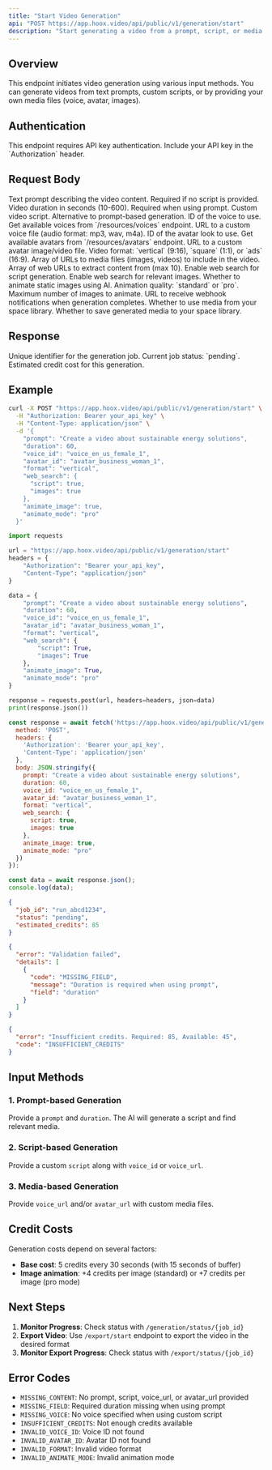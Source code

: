 ```yaml
---
title: "Start Video Generation"
api: "POST https://app.hoox.video/api/public/v1/generation/start"
description: "Start generating a video from a prompt, script, or media files"
---
```


## Overview

This endpoint initiates video generation using various input methods. You can generate videos from text prompts, custom scripts, or by providing your own media files (voice, avatar, images).

## Authentication

<Info>
This endpoint requires API key authentication. Include your API key in the `Authorization` header.
</Info>

## Request Body

<ParamField body="prompt" type="string">
  Text prompt describing the video content. Required if no script is provided.
</ParamField>

<ParamField body="duration" type="number">
  Video duration in seconds (10-600). Required when using prompt.
</ParamField>

<ParamField body="script" type="string">
  Custom video script. Alternative to prompt-based generation.
</ParamField>

<ParamField body="voice_id" type="string">
  ID of the voice to use. Get available voices from `/resources/voices` endpoint.
</ParamField>

<ParamField body="voice_url" type="string">
  URL to a custom voice file (audio format: mp3, wav, m4a).
</ParamField>

<ParamField body="avatar_id" type="string">
  ID of the avatar look to use. Get available avatars from `/resources/avatars` endpoint.
</ParamField>

<ParamField body="avatar_url" type="string">
  URL to a custom avatar image/video file.
</ParamField>

<ParamField body="format" type="string" default="vertical">
  Video format: `vertical` (9:16), `square` (1:1), or `ads` (16:9).
</ParamField>

<ParamField body="media_urls" type="array">
  Array of URLs to media files (images, videos) to include in the video.
</ParamField>

<ParamField body="web_urls" type="array">
  Array of web URLs to extract content from (max 10).
</ParamField>

<ParamField body="web_search" type="object">
  <Expandable title="properties">
    <ParamField body="script" type="boolean" default="false">
      Enable web search for script generation.
    </ParamField>
    <ParamField body="images" type="boolean" default="false">
      Enable web search for relevant images.
    </ParamField>
  </Expandable>
</ParamField>

<ParamField body="animate_image" type="boolean" default="false">
  Whether to animate static images using AI.
</ParamField>

<ParamField body="animate_mode" type="string" default="standard">
  Animation quality: `standard` or `pro`.
</ParamField>

<ParamField body="animate_image_max" type="number">
  Maximum number of images to animate.
</ParamField>

<ParamField body="webhook_url" type="string">
  URL to receive webhook notifications when generation completes.
</ParamField>

<ParamField body="use_space_media" type="boolean" default="true">
  Whether to use media from your space library.
</ParamField>

<ParamField body="save_media_to_space" type="boolean" default="true">
  Whether to save generated media to your space library.
</ParamField>

## Response

<ResponseField name="job_id" type="string">
  Unique identifier for the generation job.
</ResponseField>

<ResponseField name="status" type="string">
  Current job status: `pending`.
</ResponseField>

<ResponseField name="estimated_credits" type="number">
  Estimated credit cost for this generation.
</ResponseField>

## Example

<RequestExample>

```bash cURL
curl -X POST "https://app.hoox.video/api/public/v1/generation/start" \
  -H "Authorization: Bearer your_api_key" \
  -H "Content-Type: application/json" \
  -d '{
    "prompt": "Create a video about sustainable energy solutions",
    "duration": 60,
    "voice_id": "voice_en_us_female_1",
    "avatar_id": "avatar_business_woman_1",
    "format": "vertical",
    "web_search": {
      "script": true,
      "images": true
    },
    "animate_image": true,
    "animate_mode": "pro"
  }'
```

```python Python
import requests

url = "https://app.hoox.video/api/public/v1/generation/start"
headers = {
    "Authorization": "Bearer your_api_key",
    "Content-Type": "application/json"
}

data = {
    "prompt": "Create a video about sustainable energy solutions",
    "duration": 60,
    "voice_id": "voice_en_us_female_1",
    "avatar_id": "avatar_business_woman_1",
    "format": "vertical",
    "web_search": {
        "script": True,
        "images": True
    },
    "animate_image": True,
    "animate_mode": "pro"
}

response = requests.post(url, headers=headers, json=data)
print(response.json())
```

```javascript JavaScript
const response = await fetch('https://app.hoox.video/api/public/v1/generation/start', {
  method: 'POST',
  headers: {
    'Authorization': 'Bearer your_api_key',
    'Content-Type': 'application/json'
  },
  body: JSON.stringify({
    prompt: "Create a video about sustainable energy solutions",
    duration: 60,
    voice_id: "voice_en_us_female_1",
    avatar_id: "avatar_business_woman_1",
    format: "vertical",
    web_search: {
      script: true,
      images: true
    },
    animate_image: true,
    animate_mode: "pro"
  })
});

const data = await response.json();
console.log(data);
```

</RequestExample>

<ResponseExample>

```json Success Response
{
  "job_id": "run_abcd1234",
  "status": "pending",
  "estimated_credits": 85
}
```

```json Error 400 - Validation Failed
{
  "error": "Validation failed",
  "details": [
    {
      "code": "MISSING_FIELD",
      "message": "Duration is required when using prompt",
      "field": "duration"
    }
  ]
}
```

```json Error 402 - Insufficient Credits
{
  "error": "Insufficient credits. Required: 85, Available: 45",
  "code": "INSUFFICIENT_CREDITS"
}
```

</ResponseExample>

## Input Methods

### 1. Prompt-based Generation
Provide a `prompt` and `duration`. The AI will generate a script and find relevant media.

### 2. Script-based Generation
Provide a custom `script` along with `voice_id` or `voice_url`.

### 3. Media-based Generation
Provide `voice_url` and/or `avatar_url` with custom media files.

## Credit Costs

Generation costs depend on several factors:

- **Base cost**: 5 credits every 30 seconds (with 15 seconds of buffer)
- **Image animation**: +4 credits per image (standard) or +7 credits per image (pro mode)

## Next Steps

1. **Monitor Progress**: Check status with `/generation/status/{job_id}`
2. **Export Video**: Use `/export/start` endpoint to export the video in the desired format
3. **Monitor Export Progress**: Check status with `/export/status/{job_id}`

## Error Codes

- `MISSING_CONTENT`: No prompt, script, voice_url, or avatar_url provided
- `MISSING_FIELD`: Required duration missing when using prompt
- `MISSING_VOICE`: No voice specified when using custom script
- `INSUFFICIENT_CREDITS`: Not enough credits available
- `INVALID_VOICE_ID`: Voice ID not found
- `INVALID_AVATAR_ID`: Avatar ID not found
- `INVALID_FORMAT`: Invalid video format
- `INVALID_ANIMATE_MODE`: Invalid animation mode